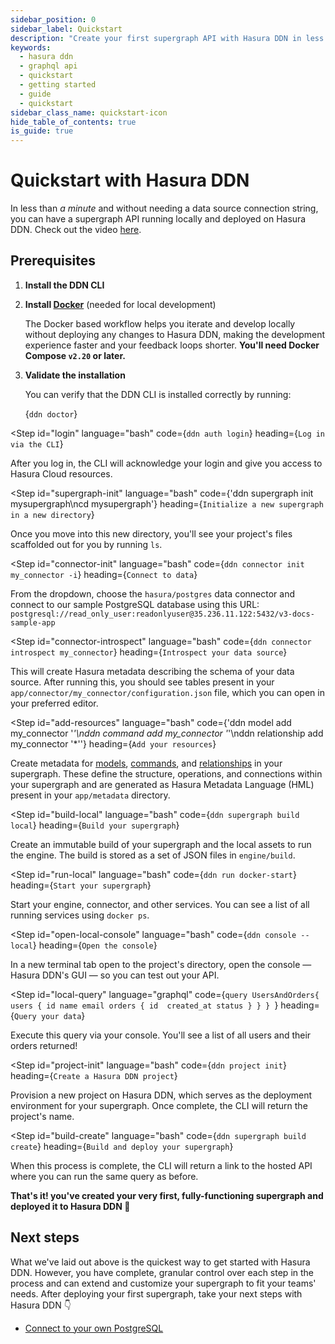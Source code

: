 ```yaml
---
sidebar_position: 0
sidebar_label: Quickstart
description: "Create your first supergraph API with Hasura DDN in less than a minute."
keywords:
  - hasura ddn
  - graphql api
  - quickstart
  - getting started
  - guide
  - quickstart
sidebar_class_name: quickstart-icon
hide_table_of_contents: true
is_guide: true
---
```



# Quickstart with Hasura DDN

In less than <em>a minute</em> and without needing a data source connection string, you can have a supergraph API
running locally and deployed on Hasura DDN. Check out the video [here](https://www.youtube.com/watch?v=OsO6TzwFb30).

## Prerequisites

1. **Install the DDN CLI**

   <InstallTheCli />

2. **Install [Docker](https://docs.docker.com/engine/install/)** (needed for local development)

   The Docker based workflow helps you iterate and develop locally without deploying any changes to Hasura DDN, making
   the development experience faster and your feedback loops shorter. **You'll need Docker Compose `v2.20` or later.**

3. **Validate the installation**

   You can verify that the DDN CLI is installed correctly by running:

   <CodeBlock language="bash">{`ddn doctor`}</CodeBlock>

<Step
id="login"
language="bash"
code={`ddn auth login`}
heading={`Log in via the CLI`}
>

After you log in, the CLI will acknowledge your login and give you access to Hasura Cloud resources.

</Step>

<Step
id="supergraph-init"
language="bash"
code={'ddn supergraph init mysupergraph\ncd mysupergraph'}
heading={`Initialize a new supergraph in a new directory`}
>

Once you move into this new directory, you'll see your project's files scaffolded out for you by running `ls`.

</Step>

<Step
id="connector-init"
language="bash"
code={`ddn connector init my_connector -i`}
heading={`Connect to data`}
>

From the dropdown, choose the `hasura/postgres` data connector and connect to our sample PostgreSQL database using this
URL: `postgresql://read_only_user:readonlyuser@35.236.11.122:5432/v3-docs-sample-app`

</Step>

<Step
id="connector-introspect"
language="bash"
code={`ddn connector introspect my_connector`}
heading={`Introspect your data source`}
>

This will create Hasura metadata describing the schema of your data source. After running this, you should see tables
present in your `app/connector/my_connector/configuration.json` file, which you can open in your preferred editor.

</Step>

<Step
id="add-resources"
language="bash"
code={'ddn model add my_connector \'*\'\nddn command add my_connector \'*\'\nddn relationship add my_connector \'*\''}
heading={`Add your resources`}
>

Create metadata for [models](/reference/metadata-reference/models.mdx),
[commands](/reference/metadata-reference/commands.mdx), and
[relationships](/reference/metadata-reference/relationships.mdx) in your supergraph. These define the structure,
operations, and connections within your supergraph and are generated as Hasura Metadata Language (HML) present in your
`app/metadata` directory.

</Step>

<Step
id="build-local"
language="bash"
code={`ddn supergraph build local`}
heading={`Build your supergraph`}
>

Create an immutable build of your supergraph and the local assets to run the engine. The build is stored as a set of
JSON files in `engine/build`.

</Step>

<Step
id="run-local"
language="bash"
code={`ddn run docker-start`}
heading={`Start your supergraph`}
>

Start your engine, connector, and other services. You can see a list of all running services using `docker ps`.

</Step>

<Step
id="open-local-console"
language="bash"
code={`ddn console --local`}
heading={`Open the console`}
>

In a new terminal tab open to the project's directory, open the console — Hasura DDN's GUI — so you can test out your
API.

</Step>

<Step
id="local-query"
language="graphql"
code={`query UsersAndOrders{
  users {
    id
    name
    email
    orders {
      id 
      created_at
      status
    }
  }
}
`}
heading={`Query your data`}
>

Execute this query via your console. You'll see a list of all users and their orders returned!

</Step>

<Step
id="project-init"
language="bash"
code={`ddn project init`}
heading={`Create a Hasura DDN project`}
>

Provision a new project on Hasura DDN, which serves as the deployment environment for your supergraph. Once complete,
the CLI will return the project's name.

</Step>

<Step
id="build-create"
language="bash"
code={`ddn supergraph build create`}
heading={`Build and deploy your supergraph`}
>

When this process is complete, the CLI will return a link to the hosted API where you can run the same query as before.

**That's it! you've created your very first, fully-functioning supergraph and deployed it to Hasura DDN 🎉**

</Step>

## Next steps

What we've laid out above is the quickest way to get started with Hasura DDN. However, you have complete, granular
control over each step in the process and can extend and customize your supergraph to fit your teams' needs. After
deploying your first supergraph, take your next steps with Hasura DDN 👇

- [Connect to your own PostgreSQL](/how-to-build-with-ddn/with-postgresql.mdx)
